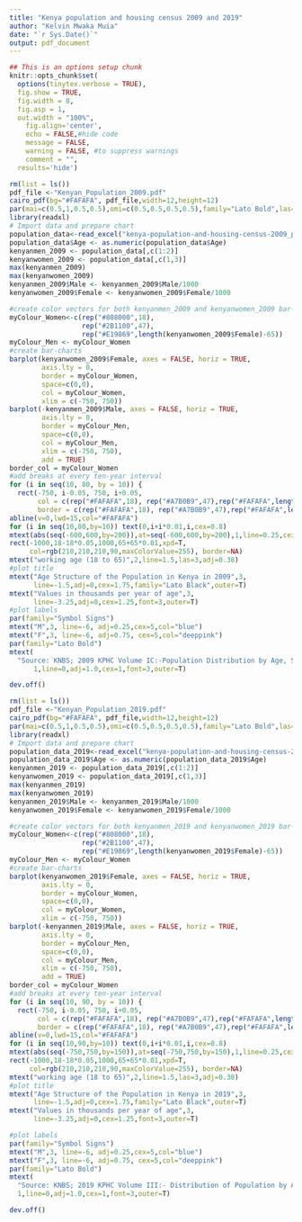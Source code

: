 ```yaml
---
title: "Kenya population and housing census 2009 and 2019"
author: "Kelvin Mwaka Muia"
date: "`r Sys.Date()`"
output: pdf_document
---
```


```r
## This is an options setup chunk
knitr::opts_chunk$set(
  options(tinytex.verbose = TRUE),
  fig.show = TRUE,
  fig.width = 8,
  fig.asp = 1,
  out.width = "100%",
	fig.align='center',
	echo = FALSE,#hide code
	message = FALSE,
	warning = FALSE, #to suppress warnings
	comment = "",
  results='hide')
```


```r
rm(list = ls())
pdf_file <-"Kenyan_Population_2009.pdf"
cairo_pdf(bg="#FAFAFA", pdf_file,width=12,height=12)
par(mai=c(0.5,1,0.5,0.5),omi=c(0.5,0.5,0.5,0.5),family="Lato Bold",las=1)
library(readxl)
# Import data and prepare chart
population_data<-read_excel("kenya-population-and-housing-census-2009_pdf.xlsx")
population_data$Age <- as.numeric(population_data$Age)
kenyanmen_2009 <- population_data[,c(1:2)]
kenyanwomen_2009 <- population_data[,c(1,3)]
max(kenyanmen_2009)
max(kenyanwomen_2009)
kenyanmen_2009$Male <- kenyanmen_2009$Male/1000
kenyanwomen_2009$Female <- kenyanwomen_2009$Female/1000

#create color vectors for both kenyanmen_2009 and kenyanwomen_2009 bar-charts
myColour_Women<-c(rep("#808000",18),
                  rep("#2B1100",47),
                  rep("#E19869",length(kenyanwomen_2009$Female)-65))
myColour_Men <- myColour_Women
#create bar-charts
barplot(kenyanwomen_2009$Female, axes = FALSE, horiz = TRUE, 
        axis.lty = 0,
        border = myColour_Women,
        space=c(0,0),
        col = myColour_Women,
        xlim = c(-750, 750))
barplot(-kenyanmen_2009$Male, axes = FALSE, horiz = TRUE, 
        axis.lty = 0,
        border = myColour_Men,
        space=c(0,0),
        col = myColour_Men, 
        xlim = c(-750, 750), 
        add = TRUE)
border_col = myColour_Women
#add breaks at every ten-year interval
for (i in seq(10, 80, by = 10)) {
  rect(-750, i-0.05, 750, i+0.05, 
       col = c(rep("#FAFAFA",18), rep("#A7B0B9",47),rep("#FAFAFA",length(kenyanwomen_2009$Female)-65)), 
       border = c(rep("#FAFAFA",18), rep("#A7B0B9",47),rep("#FAFAFA",length(kenyanwomen_2009$Female)-65)))}
abline(v=0,lwd=15,col="#FAFAFA")
for (i in seq(10,80,by=10)) text(0,i+i*0.01,i,cex=0.8)
mtext(abs(seq(-600,600,by=200)),at=seq(-600,600,by=200),1,line=0.25,cex=1)
rect(-1000,18-18*0.05,1000,65+65*0.01,xpd=T, 
     col=rgb(210,210,210,90,maxColorValue=255), border=NA)
mtext("working age (18 to 65)",2,line=1.5,las=3,adj=0.38)
#plot title
mtext("Age Structure of the Population in Kenya in 2009",3,
      line=-1.5,adj=0,cex=1.75,family="Lato Black",outer=T)
mtext("Values in thousands per year of age",3,
      line=-3.25,adj=0,cex=1.25,font=3,outer=T)
#plot labels
par(family="Symbol Signs")
mtext("M",3, line=-6, adj=0.25,cex=5,col="blue")
mtext("F",3, line=-6, adj=0.75, cex=5,col="deeppink")
par(family="Lato Bold")
mtext(
  "Source: KNBS; 2009 KPHC Volume IC:-Population Distribution by Age, Sex and Administrative Units",
      1,line=0,adj=1.0,cex=1,font=3,outer=T)

dev.off()
```


```r
rm(list = ls())
pdf_file <-"Kenyan_Population_2019.pdf"
cairo_pdf(bg="#FAFAFA", pdf_file,width=12,height=12)
par(mai=c(0.5,1,0.5,0.5),omi=c(0.5,0.5,0.5,0.5),family="Lato Bold",las=1)
library(readxl)
# Import data and prepare chart
population_data_2019<-read_excel("kenya-population-and-housing-census-2019_pdf.xlsx")
population_data_2019$Age <- as.numeric(population_data_2019$Age)
kenyanmen_2019 <- population_data_2019[,c(1:2)]
kenyanwomen_2019 <- population_data_2019[,c(1,3)]
max(kenyanmen_2019)
max(kenyanwomen_2019)
kenyanmen_2019$Male <- kenyanmen_2019$Male/1000
kenyanwomen_2019$Female <- kenyanwomen_2019$Female/1000

#create color vectors for both kenyanmen_2019 and kenyanwomen_2019 bar-charts
myColour_Women<-c(rep("#808000",18),
                  rep("#2B1100",47),
                  rep("#E19869",length(kenyanwomen_2019$Female)-65))
myColour_Men <- myColour_Women
#create bar-charts
barplot(kenyanwomen_2019$Female, axes = FALSE, horiz = TRUE, 
        axis.lty = 0,
        border = myColour_Women,
        space=c(0,0),
        col = myColour_Women,
        xlim = c(-750, 750))
barplot(-kenyanmen_2019$Male, axes = FALSE, horiz = TRUE, 
        axis.lty = 0,
        border = myColour_Men,
        space=c(0,0),
        col = myColour_Men, 
        xlim = c(-750, 750), 
        add = TRUE)
border_col = myColour_Women
#add breaks at every ten-year interval
for (i in seq(10, 90, by = 10)) {
  rect(-750, i-0.05, 750, i+0.05, 
       col = c(rep("#FAFAFA",18), rep("#A7B0B9",47),rep("#FAFAFA",length(kenyanwomen_2019$Female)-65)), 
       border = c(rep("#FAFAFA",18), rep("#A7B0B9",47),rep("#FAFAFA",length(kenyanwomen_2019$Female)-65)))}
abline(v=0,lwd=15,col="#FAFAFA")
for (i in seq(10,90,by=10)) text(0,i+i*0.01,i,cex=0.8)
mtext(abs(seq(-750,750,by=150)),at=seq(-750,750,by=150),1,line=0.25,cex=1)
rect(-1000,18-18*0.05,1000,65+65*0.01,xpd=T, 
     col=rgb(210,210,210,90,maxColorValue=255), border=NA)
mtext("working age (18 to 65)",2,line=1.5,las=3,adj=0.38)
#plot title
mtext("Age Structure of the Population in Kenya in 2019",3,
      line=-1.5,adj=0,cex=1.75,family="Lato Black",outer=T)
mtext("Values in thousands per year of age",3,
      line=-3.25,adj=0,cex=1.25,font=3,outer=T)

#plot labels
par(family="Symbol Signs")
mtext("M",3, line=-6, adj=0.25,cex=5,col="blue")
mtext("F",3, line=-6, adj=0.75, cex=5,col="deeppink")
par(family="Lato Bold")
mtext(
  "Source: KNBS; 2019 KPHC Volume III:- Distribution of Population by Age and Sex",
  1,line=0,adj=1.0,cex=1,font=3,outer=T)

dev.off()
```
